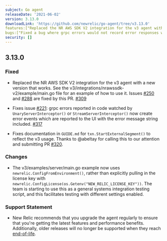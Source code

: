 ```yaml
---
subject: Go agent
releaseDate: '2021-06-02'
version: 3.13.0
downloadLink: 'https://github.com/newrelic/go-agent/tree/v3.13.0'
features:["Replaced the NR AWS SDK V2 integration for the v3 agent with a newer version"]
bugs:["Fixed a bug where grpc errors would not record error responses when using the UnaryServerInterceptor() or StreamServerInterceptor() functions"]
security: []
---
```


## 3.13.0

### Fixed

* Replaced the NR AWS SDK V2 integration for the v3 agent with a new version that works. See the v3/integrations/nrawssdk-v2/example/main.go file for an example of how to use it. Issues [#250](https://github.com/newrelic/go-agent/issues/250) and [#288](https://github.com/newrelic/go-agent/issues/288) are fixed by this PR. [#309](https://github.com/newrelic/go-agent/pull/309)

* Fixes issue [#221](https://github.com/newrelic/go-agent/issues/221): grpc errors reported in code watched by `UnaryServerInterceptor()` or `StreamServerInterceptor()` now create error events which are reported to the UI with the error message string included.  [#317](https://github.com/newrelic/go-agent/pull/317)

* Fixes documentation in `GUIDE.md` for `txn.StartExternalSegment()` to reflect the v3 usage. Thanks to @abeltay for calling this to our attention and submitting PR [#320](https://github.com/newrelic/go-agent/pull/320).

### Changes

* The v3/examples/server/main.go example now uses `newrelic.ConfigFromEnvironment()`, rather than explicitly pulling in the license key with `newrelic.ConfigLicense(os.Getenv("NEW_RELIC_LICENSE_KEY"))`. The team is starting to use this as a general systems integration testing script, and this facilitates testing with different settings enabled.

### Support Statement

* New Relic recommends that you upgrade the agent regularly to ensure that you're getting the latest features and performance benefits. Additionally, older releases will no longer be supported when they reach [end-of-life](https://docs.newrelic.com/docs/using-new-relic/cross-product-functions/install-configure/notification-changes-new-relic-saas-features-distributed-software).
